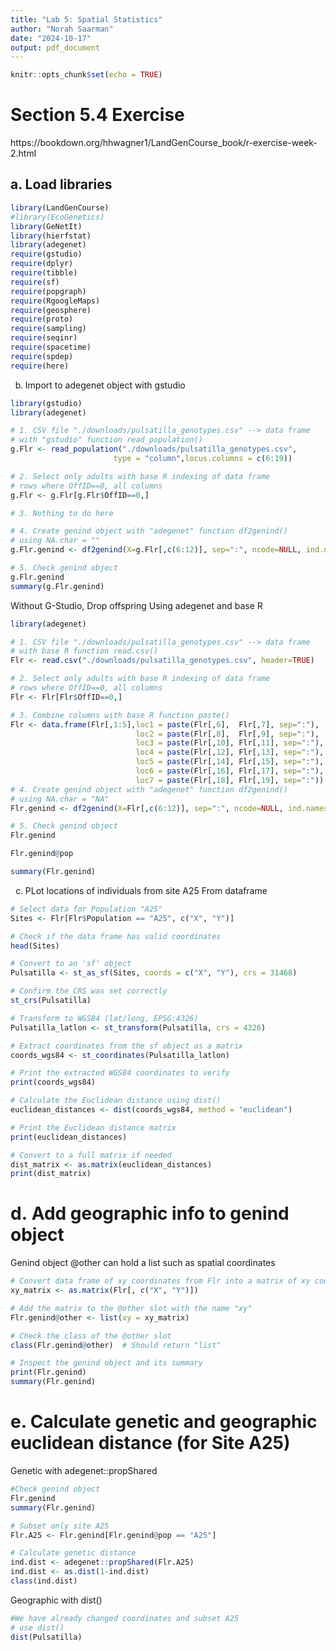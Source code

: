 ```yaml
---
title: "Lab 5: Spatial Statistics"
author: "Norah Saarman"
date: "2024-10-17"
output: pdf_document
---
```


```r
knitr::opts_chunk$set(echo = TRUE)
```
# Section 5.4 Exercise
https://bookdown.org/hhwagner1/LandGenCourse_book/r-exercise-week-2.html

## a. Load libraries
```r
library(LandGenCourse)
#library(EcoGenetics)
library(GeNetIt)
library(hierfstat)
library(adegenet)
require(gstudio)       
require(dplyr)
require(tibble) 
require(sf)
require(popgraph)
require(RgoogleMaps)
require(geosphere)
require(proto)
require(sampling)
require(seqinr)
require(spacetime)
require(spdep)
require(here)
```

b. Import to adegenet object with gstudio
```r
library(gstudio)
library(adegenet)

# 1. CSV file "./downloads/pulsatilla_genotypes.csv" --> data frame 
# with "gstudio" function read_population()
g.Flr <- read_population("./downloads/pulsatilla_genotypes.csv",
                       type = "column",locus.columns = c(6:19))

# 2. Select only adults with base R indexing of data frame 
# rows where OffID==0, all columns
g.Flr <- g.Flr[g.Flr$OffID==0,]

# 3. Nothing to do here

# 4. Create genind object with "adegenet" function df2genind() 
# using NA.char = ""
g.Flr.genind <- df2genind(X=g.Flr[,c(6:12)], sep=":", ncode=NULL, ind.names=g.Flr$ID, loc.names=NULL, pop=g.Flr$Population, NA.char="", ploidy=2, type="codom", strata=NULL, hierarchy=NULL)

# 5. Check genind object
g.Flr.genind
summary(g.Flr.genind)
```
Without G-Studio, Drop offspring
Using adegenet and base R
```r
library(adegenet)

# 1. CSV file "./downloads/pulsatilla_genotypes.csv" --> data frame 
# with base R function read.csv()
Flr <- read.csv("./downloads/pulsatilla_genotypes.csv", header=TRUE)

# 2. Select only adults with base R indexing of data frame 
# rows where OffID==0, all columns
Flr <- Flr[Flr$OffID==0,]

# 3. Combine columns with base R function paste()
Flr <- data.frame(Flr[,1:5],loc1 = paste(Flr[,6],  Flr[,7], sep=":"), 
                            loc2 = paste(Flr[,8],  Flr[,9], sep=":"), 
                            loc3 = paste(Flr[,10], Flr[,11], sep=":"), 
                            loc4 = paste(Flr[,12], Flr[,13], sep=":"), 
                            loc5 = paste(Flr[,14], Flr[,15], sep=":"),  
                            loc6 = paste(Flr[,16], Flr[,17], sep=":"),  
                            loc7 = paste(Flr[,18], Flr[,19], sep=":"))
# 4. Create genind object with "adegenet" function df2genind() 
# using NA.char = "NA"
Flr.genind <- df2genind(X=Flr[,c(6:12)], sep=":", ncode=NULL, ind.names= Flr$ID, loc.names=names(Flr[,c(6:12)]), pop=Flr$Population, NA.char="NA", ploidy=2, type="codom", strata=NULL, hierarchy=NULL)

# 5. Check genind object
Flr.genind

Flr.genind@pop

summary(Flr.genind)
```

c. PLot locations of individuals from site A25
From dataframe
```r
# Select data for Population "A25"
Sites <- Flr[Flr$Population == "A25", c("X", "Y")]

# Check if the data frame has valid coordinates
head(Sites)

# Convert to an 'sf' object
Pulsatilla <- st_as_sf(Sites, coords = c("X", "Y"), crs = 31468) 

# Confirm the CRS was set correctly
st_crs(Pulsatilla)

# Transform to WGS84 (lat/long, EPSG:4326)
Pulsatilla_latlon <- st_transform(Pulsatilla, crs = 4326)

# Extract coordinates from the sf object as a matrix
coords_wgs84 <- st_coordinates(Pulsatilla_latlon)

# Print the extracted WGS84 coordinates to verify
print(coords_wgs84)

# Calculate the Euclidean distance using dist()
euclidean_distances <- dist(coords_wgs84, method = "euclidean")

# Print the Euclidean distance matrix
print(euclidean_distances)

# Convert to a full matrix if needed
dist_matrix <- as.matrix(euclidean_distances)
print(dist_matrix)

```
# d. Add geographic info to genind object

Genind object @other can hold a list such as spatial coordinates
```r

# Convert data frame of xy coordinates from Flr into a matrix of xy coordinates
xy_matrix <- as.matrix(Flr[, c("X", "Y")])

# Add the matrix to the @other slot with the name "xy"
Flr.genind@other <- list(xy = xy_matrix)

# Check the class of the @other slot
class(Flr.genind@other)  # Should return "list"

# Inspect the genind object and its summary
print(Flr.genind)
summary(Flr.genind)
```

# e. Calculate genetic and geographic euclidean distance (for Site A25)
Genetic with adegenet::propShared
```r
#Check genind object
Flr.genind
summary(Flr.genind)

# Subset only site A25
Flr.A25 <- Flr.genind[Flr.genind@pop == "A25"]

# Calculate genetic distance
ind.dist <- adegenet::propShared(Flr.A25)
ind.dist <- as.dist(1-ind.dist)
class(ind.dist)
```

Geographic with dist()
```r
#We have already changed coordinates and subset A25
# use dist()
dist(Pulsatilla)

```
